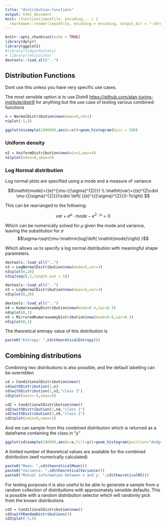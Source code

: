 ```yaml
---
title: "distribution-functions"
output: html_document
knit: (function(inputFile, encoding,...) {
  rmarkdown::render(inputFile, encoding = encoding, output_dir = "~/Dropbox/featureSelection/tidyinfostats") })
---
```


```r
knitr::opts_chunk$set(echo = TRUE)
library(dplyr)
library(ggplot2)
#library(tidyinfostats)
# library(reticulate)
devtools::load_all("..")
```

## Distribution Functions

Dont use this unless you have very specific use cases.

The most sensible option is to use Distr6 <https://github.com/alan-turing-institute/distr6> for anything but the use case of testing various combined functions

```r
n = NormalDistribution$new(mean=0,sd=1)
n$plot(-5,5)
```
```r
ggplot(n$sample(100000),aes(x=x))+geom_histogram(bins = 500)
```

### Uniform density

```r
n2 = UniformDistribution$new(min=2,max=4)
n2$plot(xmin=0,xmax=5)
```

### Log Normal distribution

Log normal plots are specified using a mode and a measure of variance

<!-- ```{python results='asis'} -->
<!-- from sympy import * -->
<!-- import numpy as np -->
<!-- x, y, z, t = symbols('x y z t') -->
<!-- k, m, n = symbols('k m n', integer=True) -->
<!-- f, g, h = symbols('f g h', cls=Function) -->
<!-- print('<math>'+mathml(integrate(1/x, x))+'</math>') -->
<!-- ``` -->

$$\mathit{mode}={{e}^{\mu-{{\sigma}^{2}}}} \\
\mathit{var}={{e}^{2\cdot \mu-{{\sigma}^{2}}}}\cdot \left( {{e}^{{{\sigma}^{2}}}}-1\right) $$

This can be rearranged to the following:

$$\mathit{var}+{{e}^{\mu}}\cdot \mathit{mode}-{{e}^{2\cdot \mu}}=0$$

Which can be numerically solved for $\mu$ given the mode and variance, leaving the substitution for $\sigma$
$$\sigma=\sqrt{\mu-\mathrm{log}\left( \mathit{mode}\right) }$$

Which allows us to specify a log normal distribution with meaningful shape parameters.

```r
devtools::load_all("..")
n3 = LogNormalDistribution$new(mode=5,var=3)
n3$plot(0,20)
n3$q(seq(0,1,length.out = 5))
```

```r
devtools::load_all("..")
n3 = LogNormalDistribution$new(mean=6,var=3)
n3$plot(0,20)
```

```r
devtools::load_all("..")
n4 = KumaraswamyDistribution$new(mode=0.4,iqr=0.3)
n4$plot(0,1)
n5 = MirroredKumaraswamyDistribution$new(mode=0.6,iqr=0.3)
n5$plot(0,1)
```

The theoretical entropy value of this distribution is 

```r
paste0("Entropy: ",n3$theoreticalEntropy())
```

## Combining distributions

Combining two distributions is also possible, and the default labelling can be overridden

```r
cd = ConditionalDistribution$new()
cd$withDistribution(1,n)
cd$withDistribution(1,n2,"class 2")
cd$plot(xmin=-5,xmax=5)
```

```r
cd2 = ConditionalDistribution$new()
cd2$withDistribution(1,n4,"class 1")
cd2$withDistribution(1,n5,"class 2")
cd2$plot(xmin=0,xmax=1)
```

And we can sample from this combined distribution which is returned as a dataframe containing the class in "y"

```r
ggplot(cd$sample(10000),aes(x=x,fill=y))+geom_histogram(position="dodge",bins=40)
```

A limited number of theoretical values are available for the combined distribution (well numerically calculated)

```r
paste0("Mean: ",cd$theoreticalMean())
paste0("Variance: ",cd$theoreticalVariance())
paste0("Mutual information between x and y: ",cd$theoreticalMI())

```

For testing purposes it is also useful to be able to generate a sample from a random collection of distributions with approximately sensible defaults.
This is possible with a random distribution selector which will randomly pick from the known distributions

```r
cd3 = ConditionalDistribution$new()
cd3$withRandomDistributions(3)
cd3$plot(-5,5)
```